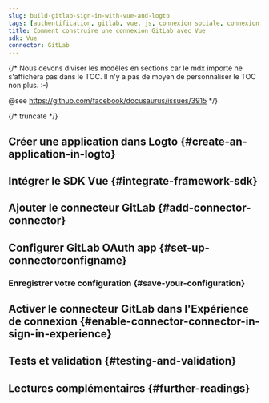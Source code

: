 ```yaml
---
slug: build-gitlab-sign-in-with-vue-and-logto
tags: [authentification, gitlab, vue, js, connexion sociale, connexion, login]
title: Comment construire une connexion GitLab avec Vue
sdk: Vue
connector: GitLab
---
```


{/*
  Nous devons diviser les modèles en sections car le mdx importé ne s'affichera pas dans le TOC.
  Il n'y a pas de moyen de personnaliser le TOC non plus. :-)

  @see https://github.com/facebook/docusaurus/issues/3915
*/}




{/* truncate */}

<Intro connector={connector} sdk="Vue" link="https://vuejs.org" />

## Créer une application dans Logto \{#create-an-application-in-logto}

<CreateApplication type="Single page app" framework="Vue" />

## Intégrer le SDK Vue \{#integrate-framework-sdk}

<IntegrateSdk />

## Ajouter le connecteur GitLab \{#add-connector-connector}

<AddSocialConnector connector={connector} framework="Vue" />

## Configurer GitLab OAuth app \{#set-up-connectorconfigname}

<ConnectorGuide />

### Enregistrer votre configuration \{#save-your-configuration}

<SaveYourConfiguration connector={connector} />

## Activer le connecteur GitLab dans l'Expérience de connexion \{#enable-connector-connector-in-sign-in-experience}

<EnableSocialConnector connector={connector} />

## Tests et validation \{#testing-and-validation}

<TestingAndValidation connector={connector} sdk="Vue" />

## Lectures complémentaires \{#further-readings}

<FurtherReadings />
